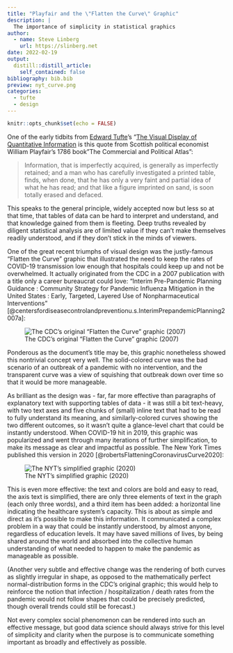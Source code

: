 ```yaml
---
title: "Playfair and the \"Flatten the Curve\" Graphic"
description: |
  The importance of simplicity in statistical graphics
author:
  - name: Steve Linberg
    url: https://slinberg.net
date: 2022-02-19
output:
  distill::distill_article:
    self_contained: false
bibliography: bib.bib
preview: nyt_curve.png
categories:
  - tufte
  - design
---
```


```r
knitr::opts_chunk$set(echo = FALSE)
```

One of the early tidbits from [Edward Tufte](https://www.edwardtufte.com)'s "[The Visual Display of Quantitative Information](https://www.edwardtufte.com/tufte/books_vdqi) is this quote from Scottish political economist William Playfair's 1786 book "The Commercial and Political Atlas":

> Information, that is imperfectly acquired, is generally as imperfectly retained; and a man who has carefully investigated a printed table, finds, when done, that he has only a very faint and partial idea of what he has read; and that like a figure imprinted on sand, is soon totally erased and defaced.

This speaks to the general principle, widely accepted now but less so at that time, that tables of data can be hard to interpret and understand, and that knowledge gained from them is fleeting. Deep truths revealed by diligent statistical analysis are of limited value if they can't make themselves readily understood, and if they don't stick in the minds of viewers.

One of the great recent triumphs of visual design was the justly-famous "Flatten the Curve" graphic that illustrated the need to keep the rates of COVID-19 transmission low enough that hospitals could keep up and not be overwhelmed. It actually originated from the CDC in a 2007 publication with a title only a career bureaucrat could love: "Interim Pre-Pandemic Planning Guidance : Community Strategy for Pandemic Influenza Mitigation in the United States : Early, Targeted, Layered Use of Nonpharmaceutical Interventions" [@centersfordiseasecontrolandpreventionu.s.InterimPrepandemicPlanning2007a]:

![The CDC's original "Flatten the Curve" graphic (2007)](r6601a1f1.gif)

Ponderous as the document's title may be, this graphic nonetheless showed this nontrivial concept very well. The solid-colored curve was the bad scenario of an outbreak of a pandemic with no intervention, and the transparent curve was a view of squishing that outbreak down over time so that it would be more manageable.

As brilliant as the design was - far, far more effective than paragraphs of explanatory text with supporting tables of data - it was still a bit text-heavy, with two text axes and five chunks of (small) inline text that had to be read to fully understand its meaning, and similarly-colored curves showing the two different outcomes, so it wasn't quite a glance-level chart that could be instantly understood. When COVID-19 hit in 2019, this graphic was popularized and went through many iterations of further simplification, to make its message as clear and impactful as possible. The New York Times published this version in 2020 [@robertsFlatteningCoronavirusCurve2020]:

![The NYT's simplified graphic (2020)](nyt_curve.png)

This is even more effective: the text and colors are bold and easy to read, the axis text is simplified, there are only three elements of text in the graph (each only three words), and a third item has been added: a horizontal line indicating the healthcare system's capacity. This is about as simple and direct as it's possible to make this information. It communicated a complex problem in a way that could be instantly understood, by almost anyone, regardless of education levels. It may have saved millions of lives, by being shared around the world and absorbed into the collective human understanding of what needed to happen to make the pandemic as manageable as possible.

(Another very subtle and effective change was the rendering of both curves as slightly irregular in shape, as opposed to the mathematically perfect normal-distribution forms in the CDC's original graphic; this would help to reinforce the notion that infection / hospitalization / death rates from the pandemic would not follow shapes that could be precisely predicted, though overall trends could still be forecast.)

Not every complex social phenomenon can be rendered into such an effective message, but good data science should always strive for this level of simplicity and clarity when the purpose is to communicate something important as broadly and effectively as possible.


